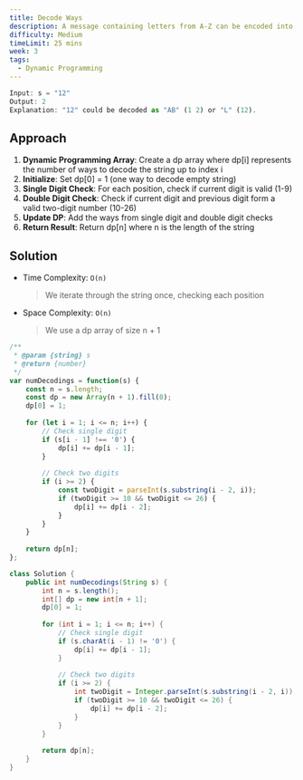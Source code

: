 ```yaml
---
title: Decode Ways
description: A message containing letters from A-Z can be encoded into numbers using the following mapping - A -> 1, B -> 2, ..., Z -> 26. Given a string s containing only digits, return the number of ways to decode it.
difficulty: Medium
timeLimit: 25 mins
week: 3
tags:
  - Dynamic Programming
---
```


```js title="Example"
Input: s = "12"
Output: 2
Explanation: "12" could be decoded as "AB" (1 2) or "L" (12).
```

## Approach

1. **Dynamic Programming Array**: Create a dp array where dp[i] represents the number of ways to decode the string up to index i
2. **Initialize**: Set dp[0] = 1 (one way to decode empty string)
3. **Single Digit Check**: For each position, check if current digit is valid (1-9)
4. **Double Digit Check**: Check if current digit and previous digit form a valid two-digit number (10-26)
5. **Update DP**: Add the ways from single digit and double digit checks
6. **Return Result**: Return dp[n] where n is the length of the string

## Solution

- Time Complexity: `O(n)`
  > We iterate through the string once, checking each position
- Space Complexity: `O(n)`
  > We use a dp array of size n + 1

```js tab="JavaScript"
/**
 * @param {string} s
 * @return {number}
 */
var numDecodings = function(s) {
    const n = s.length;
    const dp = new Array(n + 1).fill(0);
    dp[0] = 1;
    
    for (let i = 1; i <= n; i++) {
        // Check single digit
        if (s[i - 1] !== '0') {
            dp[i] += dp[i - 1];
        }
        
        // Check two digits
        if (i >= 2) {
            const twoDigit = parseInt(s.substring(i - 2, i));
            if (twoDigit >= 10 && twoDigit <= 26) {
                dp[i] += dp[i - 2];
            }
        }
    }
    
    return dp[n];
};
```

```java tab="Java"
class Solution {
    public int numDecodings(String s) {
        int n = s.length();
        int[] dp = new int[n + 1];
        dp[0] = 1;
        
        for (int i = 1; i <= n; i++) {
            // Check single digit
            if (s.charAt(i - 1) != '0') {
                dp[i] += dp[i - 1];
            }
            
            // Check two digits
            if (i >= 2) {
                int twoDigit = Integer.parseInt(s.substring(i - 2, i));
                if (twoDigit >= 10 && twoDigit <= 26) {
                    dp[i] += dp[i - 2];
                }
            }
        }
        
        return dp[n];
    }
}
```

